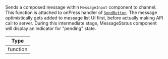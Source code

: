 Sends a composed message within `MessageInput` component to channel. This function is attached to onPress handler of [`SendButton`](../../../core-components/channel.mdx#sendbutton). The message optimistically gets added to message list UI first, before actually making API call to server.
During this intermediate stage, MessageStatus component will display an indicator for "pending" state.

| Type     |
| -------- |
| function |
